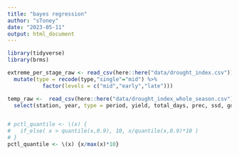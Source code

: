 ```yaml
---
title: "bayes regression"
author: "sToney"
date: "2023-05-11"
output: html_document
---
```


```r
library(tidyverse)
library(brms)
```


```r
extreme_per_stage_raw <- read_csv(here::here("data/drought_index.csv")) %>% 
  mutate(type = recode(type,"single"="mid") %>% 
           factor(levels = c("mid","early","late"))) 

temp_raw <-  read_csv(here::here("data/drought_index_whole_season.csv")) %>% 
  select(station, year, type = period, yield, total_days, prec, ssd, gdd) 


# pctl_quantile <- \(x) {
#   if_else( x > quantile(x,0.9), 10, x/quantile(x,0.9)*10 )
# } 
pctl_quantile <- \(x) {x/max(x)*10}
```

